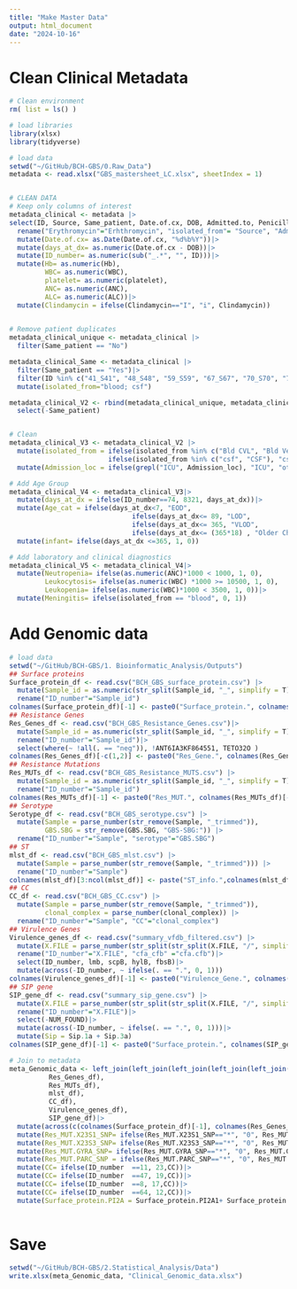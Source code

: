 ```yaml
---
title: "Make Master Data"
output: html_document
date: "2024-10-16"
---
```


# Clean Clinical Metadata
```r
# Clean environment
rm( list = ls() )

# load libraries
library(xlsx)
library(tidyverse)

# load data
setwd("~/GitHub/BCH-GBS/0.Raw_Data")
metadata <- read.xlsx("GBS_mastersheet_LC.xlsx", sheetIndex = 1)


# CLEAN DATA
# Keep only columns of interest
metadata_clinical <- metadata |> 
select(ID, Source, Same_patient, Date.of.cx, DOB, Admitted.to, Penicillin, Vancomycin, Erhthromycin, Clindamycin, WBC, Hb, platelet, ANC, ALC)|> 
  rename("Erythromycin"="Erhthromycin", "isolated_from"= "Source", "Admission_loc"="Admitted.to")|>
  mutate(Date.of.cx= as.Date(Date.of.cx, "%d%b%Y"))|>
  mutate(days_at_dx= as.numeric(Date.of.cx - DOB))|>
  mutate(ID_number= as.numeric(sub("_.*", "", ID)))|>
  mutate(Hb= as.numeric(Hb), 
         WBC= as.numeric(WBC), 
         platelet= as.numeric(platelet), 
         ANC= as.numeric(ANC), 
         ALC= as.numeric(ALC))|>
  mutate(Clindamycin = ifelse(Clindamycin=="I", "i", Clindamycin))
  

# Remove patient duplicates
metadata_clinical_unique <- metadata_clinical |> 
  filter(Same_patient == "No")

metadata_clinical_Same <- metadata_clinical |> 
  filter(Same_patient == "Yes")|> 
  filter(ID %in% c("41_S41", "48_S48", "59_S59", "67_S67", "70_S70", "73_S73", "77_S77", "92_S92", "95_S95"))|>
  mutate(isolated_from="blood; csf")

metadata_clinical_V2 <- rbind(metadata_clinical_unique, metadata_clinical_Same)|>
  select(-Same_patient)


# Clean 
metadata_clinical_V3 <- metadata_clinical_V2 |> 
  mutate(isolated_from = ifelse(isolated_from %in% c("Bld CVL", "Bld Ven", "blood", "Blood"), "blood", 
                         ifelse(isolated_from %in% c("csf", "CSF"), "csf", isolated_from)))|> 
  mutate(Admission_loc = ifelse(grepl("ICU", Admission_loc), "ICU", "other"))

# Add Age Group
metadata_clinical_V4 <- metadata_clinical_V3|>
  mutate(days_at_dx = ifelse(ID_number==74, 8321, days_at_dx))|>
  mutate(Age_cat = ifelse(days_at_dx<7, "EOD", 
                               ifelse(days_at_dx<= 89, "LOD", 
                               ifelse(days_at_dx<= 365, "VLOD", 
                               ifelse(days_at_dx<= (365*18) , "Older Children (1-18 years)", "Adults")))))|>
  mutate(infant= ifelse(days_at_dx <=365, 1, 0))

# Add laboratory and clinical diagnostics
metadata_clinical_V5 <- metadata_clinical_V4|>  
  mutate(Neutropenia= ifelse(as.numeric(ANC)*1000 < 1000, 1, 0),
         Leukocytosis= ifelse(as.numeric(WBC) *1000 >= 10500, 1, 0), 
         Leukopenia= ifelse(as.numeric(WBC)*1000 < 3500, 1, 0))|>
  mutate(Meningitis= ifelse(isolated_from == "blood", 0, 1))
```
# Add Genomic data 
```r
# load data
setwd("~/GitHub/BCH-GBS/1. Bioinformatic_Analysis/Outputs")
## Surface proteins
Surface_protein_df <- read.csv("BCH_GBS_surface_protein.csv") |> 
  mutate(Sample_id = as.numeric(str_split(Sample_id, "_", simplify = T)[,1])) |> 
  rename("ID_number"="Sample_id")
colnames(Surface_protein_df)[-1] <- paste0("Surface_protein.", colnames(Surface_protein_df)[-1])
## Resistance Genes
Res_Genes_df <- read.csv("BCH_GBS_Resistance_Genes.csv")|> 
  mutate(Sample_id = as.numeric(str_split(Sample_id, "_", simplify = T)[,1])) |> 
  rename("ID_number"="Sample_id")|> 
  select(where(~ !all(. == "neg")), !ANT6IA3KF864551, TETO32O )
colnames(Res_Genes_df)[-c(1,2)] <- paste0("Res_Gene.", colnames(Res_Genes_df)[-c(1,2)])
## Resistance Mutations
Res_MUTs_df <- read.csv("BCH_GBS_Resistance_MUTS.csv") |> 
  mutate(Sample_id = as.numeric(str_split(Sample_id, "_", simplify = T)[,1])) |> 
  rename("ID_number"="Sample_id")
colnames(Res_MUTs_df)[-1] <- paste0("Res_MUT.", colnames(Res_MUTs_df)[-1])
## Serotype
Serotype_df <- read.csv("BCH_GBS_serotype.csv") |> 
  mutate(Sample = parse_number(str_remove(Sample, "_trimmed")), 
         GBS.SBG = str_remove(GBS.SBG, "GBS-SBG:")) |> 
  rename("ID_number"="Sample", "serotype"="GBS.SBG")  
## ST
mlst_df <- read.csv("BCH_GBS_mlst.csv") |> 
  mutate(Sample = parse_number(str_remove(Sample, "_trimmed"))) |> 
  rename("ID_number"="Sample")
colnames(mlst_df)[3:ncol(mlst_df)] <- paste("ST_info.",colnames(mlst_df)[3:ncol(mlst_df)], sep="")
## CC
CC_df <- read.csv("BCH_GBS_CC.csv") |> 
  mutate(Sample = parse_number(str_remove(Sample, "_trimmed")), 
         clonal_complex = parse_number(clonal_complex)) |> 
  rename("ID_number"="Sample", "CC"="clonal_complex")
## Virulence Genes
Virulence_genes_df <- read.csv("summary_vfdb_filtered.csv") |> 
  mutate(X.FILE = parse_number(str_split(str_split(X.FILE, "/", simplify = T)[,9], "_", simplify = T)[,1]))|> 
  rename("ID_number"="X.FILE", "cfa_cfb" ="cfa.cfb")|>
  select(ID_number, lmb, scpB, hylB, fbsB)|> 
  mutate(across(-ID_number, ~ ifelse(. == ".", 0, 1)))
colnames(Virulence_genes_df)[-1] <- paste0("Virulence_Gene.", colnames(Virulence_genes_df)[-1])
## SIP gene
SIP_gene_df <- read.csv("summary_sip_gene.csv") |> 
  mutate(X.FILE = parse_number(str_split(str_split(X.FILE, "/", simplify = T)[,9], "_", simplify = T)[,1]))|> 
  rename("ID_number"="X.FILE")|>
  select(-NUM_FOUND)|> 
  mutate(across(-ID_number, ~ ifelse(. == ".", 0, 1)))|> 
  mutate(Sip = Sip.1a + Sip.3a)
colnames(SIP_gene_df)[-1] <- paste0("Surface_protein.", colnames(SIP_gene_df)[-1])

# Join to metadata
meta_Genomic_data <- left_join(left_join(left_join(left_join(left_join(left_join(left_join(metadata_clinical_V5, Surface_protein_df), 
          Res_Genes_df), 
          Res_MUTs_df),
          mlst_df), 
          CC_df), 
          Virulence_genes_df), 
          SIP_gene_df)|> 
  mutate(across(c(colnames(Surface_protein_df)[-1], colnames(Res_Genes_df)[-c(1,2)]), ~ ifelse(.=="neg", 0, 1)))|> 
  mutate(Res_MUT.X23S1_SNP= ifelse(Res_MUT.X23S1_SNP=="*", "0", Res_MUT.X23S1_SNP))|> 
  mutate(Res_MUT.X23S3_SNP= ifelse(Res_MUT.X23S3_SNP=="*", "0", Res_MUT.X23S3_SNP))|> 
  mutate(Res_MUT.GYRA_SNP= ifelse(Res_MUT.GYRA_SNP=="*", "0", Res_MUT.GYRA_SNP))|> 
  mutate(Res_MUT.PARC_SNP = ifelse(Res_MUT.PARC_SNP=="*", "0", Res_MUT.PARC_SNP))|> 
  mutate(CC= ifelse(ID_number  ==11, 23,CC))|> 
  mutate(CC= ifelse(ID_number  ==47, 19,CC))|> 
  mutate(CC= ifelse(ID_number  ==8, 17,CC))|> 
  mutate(CC= ifelse(ID_number  ==64, 12,CC))|> 
  mutate(Surface_protein.PI2A = Surface_protein.PI2A1+ Surface_protein.PI2A2, .before = Surface_protein.PI2B)
  
```
# Save 
```r
setwd("~/GitHub/BCH-GBS/2.Statistical_Analysis/Data")
write.xlsx(meta_Genomic_data, "Clinical_Genomic_data.xlsx")
```

